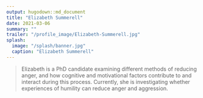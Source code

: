 ```yaml
---
output: hugodown::md_document
title: "Elizabeth Summerell"
date: 2021-03-06
summary: ""
trailer: "/profile_image/Elizabeth-Summerell.jpg"
splash:
  image: "/splash/banner.jpg"
  caption: "Elizabeth Summerell"
---
```


> Elizabeth is a PhD candidate examining different methods of reducing anger, and how cognitive and motivational factors contribute to and interact during this process. Currently, she is investigating whether experiences of humility can reduce anger and aggression.
